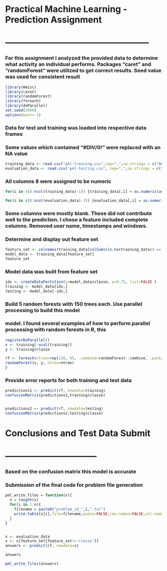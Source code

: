 # Practical Machine Learning - Prediction Assignment
# --------------------------------------------------

### For this assignment I analyzed the provided data to determine what activity an individual performs. Packages "caret" and "randomForest" were utilized to get correct results. Seed value was used for consistent result


```r
library(Hmisc)
library(caret)
library(randomForest)
library(foreach)
library(doParallel)
set.seed(2048)
options(warn=-1)
```

### Data for test and training was loaded into respective data frames
### Some values which contained "#DIV/0!" were replaced with an NA value

```r
training_data <- read.csv("pml-training.csv",sep=",",na.strings = c("NA",""),header=TRUE)
evaluation_data <- read.csv("pml-testing.csv", sep=",",na.strings = c("NA",""),header=TRUE)
```

### All columns 8 were assigned to be numeric

```r
for(i in c(8:ncol(training_data)-1)) {training_data[,i] = as.numeric(as.character(training_data[,i]))}

for(i in c(8:ncol(evaluation_data)-1)) {evaluation_data[,i] = as.numeric(as.character(evaluation_data[,i]))}
```

### Some columns were mostly blank.  These did not contribute well to the prediction.  I chose a feature included complete columns.  Removed user name, timestamps and windows.  
### Determine and display out feature set

```r
feature_set <- colnames(training_data[colSums(is.na(training_data)) == 0])[-(1:7)]
model_data <- training_data[feature_set]
feature_set
```

### Model data was built from feature set

```r
idx <- createDataPartition(y=model_data$classe, p=0.75, list=FALSE )
training <- model_data[idx,]
testing <- model_data[-idx,]
```

### Build 5 random forests with 150 trees each. Use parallel processing to build this model
### model. I found several examples of how to perform parallel processing with random forests in R, this


```r
registerDoParallel()
x <- training[-ncol(training)]
y <- training$classe

rf <- foreach(ntree=rep(150, 6), .combine=randomForest::combine, .packages='randomForest') %dopar% {
randomForest(x, y, ntree=ntree) 
}
```

### Provide error reports for both training and test data
```r
predictions1 <- predict(rf, newdata=training)
confusionMatrix(predictions1,training$classe)


predictions2 <- predict(rf, newdata=testing)
confusionMatrix(predictions2,testing$classe)
```

# Conclusions and Test Data Submit
# --------------------------------

### Based on the confusion matrix this model is accurate
### Submission of the final code for problem file generation

```r
pml_write_files = function(x){
  n = length(x)
  for(i in 1:n){
    filename = paste0("problem_id_",i,".txt")
    write.table(x[i],file=filename,quote=FALSE,row.names=FALSE,col.names=FALSE)
  }
}


x <- evaluation_data
x <- x[feature_set[feature_set!='classe']]
answers <- predict(rf, newdata=x)

answers

pml_write_files(answers)
```